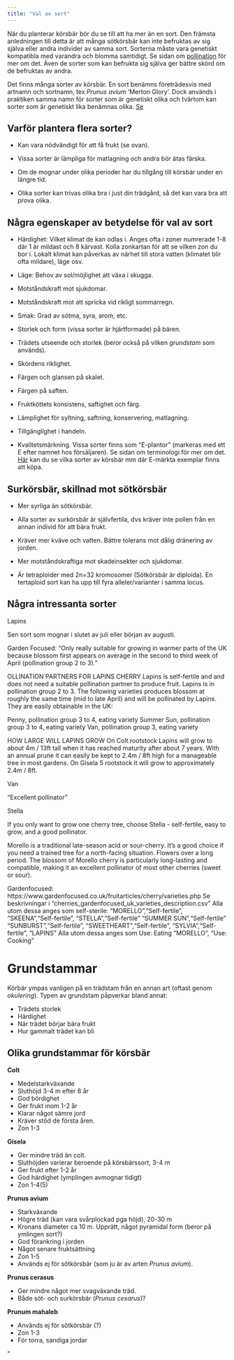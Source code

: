 ```yaml
---
title: "Val av sort"
---
```


När du planterar körsbär bör du se till att ha mer än en sort. Den främsta anledningen till detta är att många sötkörsbär kan inte befruktas av sig själva eller andra individer av samma sort. Sorterna måste vara genetiskt kompatibla med varandra och blomma samtidigt. Se sidan om [pollination](pollination_about.qmd) för mer om det. Även de sorter som kan befrukta sig själva ger bättre skörd om de befruktas av andra. 

Det finns många sorter av körsbär. En sort benämns företrädesvis med artnamn och sortnamn, tex _Prunus avium_ 'Merton Glory'. Dock används i praktiken samma namn för sorter som är genetiskt olika och tvärtom kan sorter som är genetiskt lika benämnas olika. [Se](https://pub.epsilon.slu.se/8732/7/nybom_et_al_120419.pdf)

## Varför plantera flera sorter?

- Kan vara nödvändigt för att få frukt (se ovan).

- Vissa sorter är lämpliga för matlagning och andra bör ätas färska.

- Om de mognar under olika perioder har du tillgång till körsbär under en längre tid.

- Olika sorter kan trivas olika bra i just din trädgård, så det kan vara bra att prova olika.


## Några egenskaper av betydelse för val av sort

- Härdighet: Vilket klimat de kan odlas i. Anges ofta i zoner numrerade 1-8 där 1 är mildast och 8 kärvast. Kolla zonkartan för att se vilken zon du bor i. Lokalt klimat kan påverkas av närhet till stora vatten (klimatet blir ofta mildare), läge osv.

<!-- Digital zonkarta från Riksförbundet Svensk Trädgård , OBS! Avgift för publicering/länkning!!, https://zonkartan.se/, Via blomsterlandet: https://www.blomsterlandet.se/tips-rad/tradgard/tradgardsskotsel/zonkarta-vagledning-till-vaxtval/ -->

<!-- Kartan gäller endast för vedartade växter, som träd, buskar, rosor, fruktträd och klängväxter. För perennernas härdighet eller övervintringsförmåga används ett annat system där skyddat läge och väldränerad växtplats är viktiga faktorer.  -->

- Läge: Behov av sol/möjlighet att växa i skugga.

- Motståndskraft mot sjukdomar.

- Motståndskraft mot att spricka vid rikligt sommarregn.

- Smak: Grad av sötma, syra, arom, etc.

- Storlek och form (vissa sorter är hjärtformade) på bären.

- Trädets utseende och storlek (beror också på vilken _grundstam_ som används).

- Skördens riklighet.

- Färgen och glansen på skalet.

- Färgen på saften.

- Fruktköttets konsistens, saftighet och färg.

- Lämplighet för syltning, saftning, konservering, matlagning.

- Tillgänglighet i handeln.

- Kvalitetsmärkning. Vissa sorter finns som "E-plantor" (markeras med ett E efter namnet hos försäljaren). Se sidan om terminologi för mer om det. [Här](https://eplanta.com/kategorier_hemtradgarden/tradgardens-skafferi/) kan du se vilka sorter av körsbär mm där E-märkta exemplar finns att köpa.

<!-- Frost can be extremely damaging to blossom and will reduce your crop. It can be useful to choose trees in late flowering groups if you have a late last frost. -->

## Surkörsbär, skillnad mot sötkörsbär

- Mer syrliga än sötkörsbär.

<!-- Morello cherry trees fruit on younger wood than sweet varieties, and thus can be pruned harder. -->

- Alla sorter av surkörsbär är självfertila, dvs kräver inte pollen från en annan individ för att bära frukt.

- Kräver mer kväve och vatten. Bättre tolerans mot dålig dränering av jorden.

- Mer motståndskraftiga mot skadeinsekter och sjukdomar.

- Är tetraploider med 2n=32 kromosomer (Sötkörsbär är diploida<!-- och har 16 kromosomer som bildar 8 par.  -->). En tertaploid sort kan ha upp till fyra alleler/varianter i samma locus.

## Några intressanta sorter

Lapins

Sen sort som mognar i slutet av juli eller början av augusti.

Garden Focused: "Only really suitable for growing in warmer parts of the UK because blossom first appears on average in the second to third week of April (pollination group 2 to 3)."

OLLINATION PARTNERS FOR LAPINS CHERRY
Lapins is self-fertile and and does not need a suitable pollination partner to produce fruit. Lapins is in pollination group 2 to 3. The following varieties produces blossom at roughly the same time (mid to late April) and will be pollinated by Lapins. They are easily obtainable in the UK:

Penny, pollination group 3 to 4, eating variety
Summer Sun, pollination group 3 to 4, eating variety
Van, pollination group 3, eating variety

HOW LARGE WILL LAPINS GROW
On Colt rootstock Lapins will grow to about 4m / 13ft tall when it has reached maturity after about 7 years. With an annual prune it can easily be kept to 2.4m / 8ft high for a manageable tree in most gardens. On Gisela 5 rootstock it will grow to approximately 2.4m / 8ft.

<!-- RHS recommends: When choosing a variety, it’s worth looking out for any with an RHS Award of Garden Merit (AGM). These are recommended by RHS fruit experts, as they performed well in trials – see our list of AGM fruit and veg. -->


Van

"Excellent pollinator"

Stella

If you only want to grow one cherry tree, choose Stella - self-fertile, easy to grow, and a good pollinator.

Morello is a traditional late-season acid or sour-cherry. It's a good choice if you need a trained tree for a north-facing situation. Flowers over a long period. The blossom of Morello cherry is particularly long-lasting and compatible, making it an excellent pollinator of most other cherries (sweet or sour).

Gardenfocused:
https://www.gardenfocused.co.uk/fruitarticles/cherry/varieties.php
Se beskrivningar i "cherries_gardenfocused_uk_varieties_description.csv"
Alla utom dessa anges som self-sterile:
"MORELLO","Self-fertile",
"SKEENA","Self-fertile",
"STELLA","Self-fertile"
"SUMMER SUN","Self-fertile"
"SUNBURST","Self-fertile",
"SWEETHEART","Self-fertile",
"SYLVIA","Self-fertile",
"LAPINS"
Alla utom dessa anges som Use: Eating
"MORELLO", "Use: Cooking"


<!-- Market intermediaries indicated a willingness to pay producers more per pound for fruit greater than 2.5 cm in diameter, firmness above 300 g/mm, and SSC above 18 °Brix -->


<!-- ## notes on naming -->

<!-- Note 'Stor svart bigarrå' not same as Knopfels schwarze? -->
<!-- Wexthuset skiljer dessa -->
<!-- Blomsterlandet säljer Prunus avium STOR SVART BIGARRÅ ('Grosse Schwarze Knorpelkirsche') https://www.wexthuset.com/fakta-och-rad/skotselrad-om-vaxter-i-kruka-och-tradgard/beskrivningar-odling-skotsel-bar-och-frukter/korsbar-odling-sorter -->
<!-- ## Note: Süßkirsche Büttner`s Rote Knorpelkirsche Alte Sorte mit Tradition, auch "Altenburger Melonenkirsche" genannt. -->


<!-- ## Note: -->
<!-- ## kauffs_kirsche  # samma som 'Knauff's Schwarze'? (den enda som hittas av google när man söker på Knauff)? ändrade till var knauffs_schwarze i den tidigare egna listan -->





# Grundstammar

Körbär ympas vanligen på en trädstam från en annan art (oftast genom _okulering_). Typen av grundstam påpverkar bland annat:

- Trädets storlek
- Härdighet
- När trädet börjar bära frukt
- Hur gammalt trädet kan bli

## Olika grundstammar för körsbär

**Colt**

- Medelstarkväxande
- Sluthöjd 3-4 m efter 8 år
- God bördighet
- Ger frukt inom 1-2 år
- Klarar något sämre jord
- Kräver stöd de första åren.
- Zon 1-3

<!-- Ger relativt stora träd, 70-80% av fröstam. -->

**Gisela**

- Ger mindre träd än colt.
- Sluthöjden varierar beroende på körsbärssort, 3-4 m
- Ger frukt efter 1-2 år
- God härdighet (ymplingen avmognar tidigt)
- Zon 1-4(5)

<!-- 35% av av Prunus avium, blir 3,5-4,5 m  -->

**Prunus avium**

- Starkväxande
- Högre träd (kan vara svårplockad pga höjd), 20-30 m
- Kronans diameter ca 10 m. Upprätt, något pyramidal form (beror på ymlingen sort?)
- God förankring i jorden
- Något senare fruktsättning
- Zon 1-5
- Används ej för sötkörsbär (som ju är av arten _Prunus avium_).

**Prunus cerasus**

- Ger mindre något mer svagväxande träd.
- Både söt- och surkörsbär (_Prunus cesarus_)?

**Prunum mahaleb**

- Används ej för sötkörsbär (?)
- Zon 1-3
- För torra, sandiga jordar


<!-- Prunus padus -->
<!-- Prunus spinosa -->

<!-- Prunus ’Colt’ = rätt stora träd, ca 70-80% storlek av Prunus avium, klarar zon I-III. -->

<!-- Prunus ’Gisela 5’ = blir mindre träd, ca 35% storlek av Prunus avium, ungefär 3,5-4,5 m höga, klarar zon I-V (VI) -->

<!-- Om du vill läsa mer om grundstammar för körsbär så rekommenderar jag varmt blogginlägget Grundstammar del 4 – körsbär och boken Skogsträdgården: odla ätbart överallt av Philipp Weiss & Annevi Sjöberg 2018:424-426 -->"

<!-- Skogsträdgårdsbloggen tabell:  -->
<!-- https://skogsträdgården.stjärnsund.nu/grundstammar-del-4-korsbar/ -->


